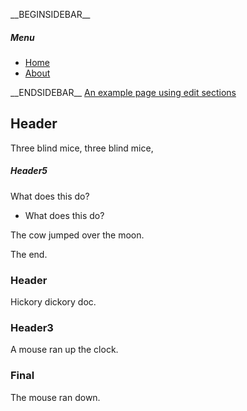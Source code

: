 __BEGINSIDEBAR__
=====Menu=====
*[[Home]]
*[[About]]
__ENDSIDEBAR__
[[Sandbox:EditSections|An example page using edit sections]]
==Header==

Three blind mice, three blind mice,

=====Header5===== What does this do?
*What does this do?

The cow jumped over the moon.

The end.

===Header===

Hickory dickory doc.

===Header3===

A mouse ran up the clock.

===Final===

The mouse ran down.